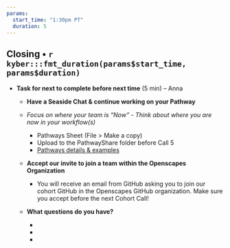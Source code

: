 ```yaml
---
params: 
  start_time: "1:30pm PT"
  duration: 5
---
```


## Closing • `r kyber:::fmt_duration(params$start_time, params$duration)`

-   **Task for next to complete before next time** (5 min) – Anna
    -   **Have a Seaside Chat & continue working on your Pathway**

    -   *Focus on where your team is “Now” - Think about where you are now in your workflow(s)*

        -   Pathways Sheet (File \> Make a copy)
        -   Upload to the PathwayShare folder before Call 5
        -   [Pathways details & examples](https://openscapes.github.io/series/core-lessons/pathways)

    -   **Accept our invite to join a team within the Openscapes Organization**

        -   You will receive an email from GitHub asking you to join our cohort GitHub in the Openscapes GitHub organization. Make sure you accept before the next Cohort Call!

    -   **What questions do you have?**

        -   

        -   

        -   
